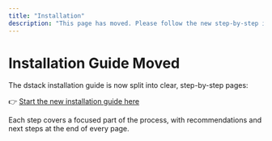 ```yaml
---
title: "Installation"
description: "This page has moved. Please follow the new step-by-step installation guide."
---
```


# Installation Guide Moved

The dstack installation guide is now split into clear, step-by-step pages:

👉 [Start the new installation guide here](./install/step-1-prerequisites)

Each step covers a focused part of the process, with recommendations and next steps at the end of every page.


